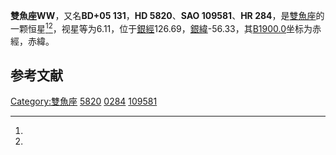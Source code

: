 {{Starbox begin
| name = 雙魚座WW
}}
{{Starbox observe
| epoch = [[J2000.0|J2000.0]]
| constell = [[雙魚座|雙魚座]]<ref name=SIMBAD>{{cite web
 | url=http://simbad.u-strasbg.fr/simbad/sim-id?Ident=HR+284
 | title =Pulsating variable Star
 | publisher=Centre de Données astronomiques de Strasbourg
 | work=SIMBAD
 | accessdate=2012-07-13}}</ref><ref name=DATA>{{cite web
 | url=http://vizier.u-strasbg.fr/viz-bin/VizieR-5?-out.add=.&-source=5050&-corr=PK=HR&-out.max=9999&HR=284
 | title =VizieR Detailed Page
 | accessdate=2012-07-13}}</ref>
| 星官 = 
| ra = {{RA|0|59|49.7}}<ref name=SIMBAD /><ref name=DATA />
| dec = {{DEC|+6|28|59}}<ref name=SIMBAD /><ref name=DATA />
| appmag_v = 6.11<ref name=SIMBAD /><ref name=DATA />
}}
{{Starbox character
| class = M2III<ref name=SIMBAD /><ref name=DATA />
| b-v = 1.67<ref name=SIMBAD /><ref name=DATA />
| u-b = 1.92<ref name=SIMBAD /><ref name=DATA />
| r-i = 1.02E<ref name=SIMBAD /><ref name=DATA />
| variable = 
}}
{{Starbox astrometry
| radial_v = 1.92
| prop_mo_ra = -15
| parallax = 0.001
| p_error = 
}}
{{Starbox catalog
| names =BD+05 131，[[SAO星表|SAO]] 109581，[[HD星表|HD]] 5820，[[HR星表|HR]] 284}}
{{Starbox reference |Simbad=HR+284}}
{{Starbox end}}

'''雙魚座WW'''，又名'''BD+05 131'''，'''HD 5820'''、'''SAO 109581'''、'''HR 284'''，是[[雙魚座|雙魚座]]的一颗恒星<ref name=SIMBAD /><ref name=DATA />，视星等为6.11，位于[[銀道座標系|銀經]]126.69，[[銀道座標系|銀緯]]-56.33，其[[B1900.0|B1900.0]]坐标为赤經{{RA|0|54|38.6}}，赤緯{{DEC|+5|-56.33|38}}。

== 参考文献 ==
{{reflist}}

{{star-stub}}

{{雙魚座恒星}}
[[Category:雙魚座|Category:雙魚座]]
[[Category:HD和HDE天體|5820]]
[[Category:HR天體|0284]]
[[Category:SAO天體|109581]]